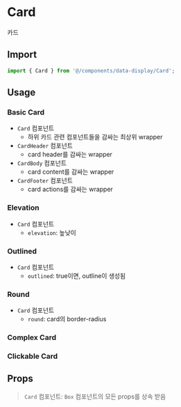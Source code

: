 
<Meta of={CardStories} />

# Card

카드

## Import

```js
import { Card } from '@/components/data-display/Card';
```

## Usage

### Basic Card

- `Card` 컴포넌트
  - 하위 카드 관련 컴포넌트들을 감싸는 최상위 wrapper
- `CardHeader` 컴포넌트
  - card header를 감싸는 wrapper
- `CardBody` 컴포넌트
  - card content를 감싸는 wrapper
- `CardFooter` 컴포넌트
  - card actions를 감싸는 wrapper

<Canvas of={CardStories.BasicCard} />

### Elevation

- `Card` 컴포넌트
  - `elevation`: 높낮이

<Canvas of={CardStories.Elevation} />

### Outlined

- `Card` 컴포넌트
  - `outlined`: true이면, outline이 생성됨

<Canvas of={CardStories.Outlined} />

### Round

- `Card` 컴포넌트
  - `round`: card의 border-radius

<Canvas of={CardStories.Round} />

### Complex Card

<Canvas of={CardStories.ComplexCard} />

### Clickable Card

<Canvas of={CardStories.ClickableCard} />

## Props

> `Card` 컴포넌트: `Box` 컴포넌트의 모든 props를 상속 받음

<ArgTypes of={CardStories} sort="alpha" />
